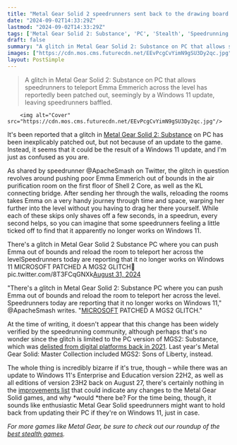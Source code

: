 ```yaml
---
title: "Metal Gear Solid 2 speedrunners sent back to the drawing board after a Windows 11 update, not Konami, fixes a time-saving glitch"
date: "2024-09-02T14:33:29Z"
lastmod: "2024-09-02T14:33:29Z"
tags: ['Metal Gear Solid 2: Substance', 'PC', 'Stealth', 'Speedrunning', 'Windows 11', 'Glitch']
draft: false
summary: "A glitch in Metal Gear Solid 2: Substance on PC that allows speedrunners to teleport Emma Emmerich across the level has reportedly been patched out, seemingly by a Windows 11 update, leaving speedrunners baffled."
images: ["https://cdn.mos.cms.futurecdn.net/EEvPcgCvYimN9gSU3Dy2qc.jpg"]
layout: PostSimple
---
```

> A glitch in Metal Gear Solid 2: Substance on PC that allows speedrunners to teleport Emma Emmerich across the level has reportedly been patched out, seemingly by a Windows 11 update, leaving speedrunners baffled.


        <img alt="Cover" src="https://cdn.mos.cms.futurecdn.net/EEvPcgCvYimN9gSU3Dy2qc.jpg"/>
        
It's been reported that a glitch in [<u>Metal Gear Solid 2: Substance</u>](https://www.gamesradar.com/metal-gear-solid-2-substance/) on PC has been inexplicably patched out, but not because of an update to the game. Instead, it seems that it could be the result of a Windows 11 update, and I'm just as confused as you are.

As shared by speedrunner @ApacheSmash on Twitter, the glitch in question revolves around pushing poor Emma Emmerich out of bounds in the air purification room on the first floor of Shell 2 Core, as well as the KL connecting bridge. After sending her through the walls, reloading the rooms takes Emma on a very handy journey through time and space, warping her further into the level without you having to drag her there yourself. While each of these skips only shaves off a few seconds, in a speedrun, every second helps, so you can imagine that some speedrunners feeling a little ticked off to find that it apparently no longer works on Windows 11.

There's a glitch in Metal Gear Solid 2 Substance PC where you can push Emma out of bounds and reload the room to teleport her across the levelSpeedrunners today are reporting that it no longer works on Windows 11 MICROSOFT PATCHED A MGS2 GLITCH🤣 pic.twitter.com/8T3FCqGNXk[August 31, 2024](https://twitter.com/ApacheSmash/status/1829921283544350989)

"There's a glitch in Metal Gear Solid 2: Substance PC where you can push Emma out of bounds and reload the room to teleport her across the level. Speedrunners today are reporting that it no longer works on Windows 11," @ApacheSmash writes. "[MICROSOFT](https://www.gamesradar.com/tag/microsoft/) PATCHED A MGS2 GLITCH."

At the time of writing, it doesn't appear that this change has been widely verified by the speedrunning community, although perhaps that's no wonder since the glitch is limited to the PC version of MGS2: Substance, which was [<u>delisted from digital platforms back in 2021</u>](https://www.gamesradar.com/metal-gear-solid-2-and-3-pulled-from-storefronts-over-historical-footage-licensing-issue/). Last year's Metal Gear Solid: Master Collection included MGS2: Sons of Liberty, instead.

The whole thing is incredibly bizarre if it's true, though – while there was an update to Windows 11's Enterprise and Education version 22H2, as well as all editions of version 23H2 back on August 27, there's certainly nothing in the [<u>improvements list</u>](https://support.microsoft.com/en-gb/topic/august-27-2024-kb5041587-os-builds-22621-4112-and-22631-4112-preview-9706ea0e-6f72-430e-b08a-878963dafe08) that could indicate any changes to the Metal Gear Solid games, and why *would *there be? For the time being, though, it sounds like enthusiastic Metal Gear Solid speedrunners might want to hold back from updating their PC if they're on Windows 11, just in case. 

*For more games like Metal Gear, be sure to check out our roundup of the *[<u><em>best stealth games</em></u>](https://www.gamesradar.com/best-stealth-games/)*.*
        